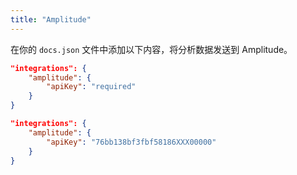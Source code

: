 ```yaml
---
title: "Amplitude"
---
```


在你的 `docs.json` 文件中添加以下内容，将分析数据发送到 Amplitude。

<CodeGroup>

```json Analytics options in docs.json
"integrations": {
    "amplitude": {
        "apiKey": "required"
    }
}
```

```json Example
"integrations": {
    "amplitude": {
        "apiKey": "76bb138bf3fbf58186XXX00000"
    }
}
```

</CodeGroup>
